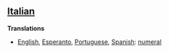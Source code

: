 ==[[Italian]]==

'''Translations'''

*[[English]], [[Esperanto]], [[Portuguese]], [[Spanish]]: [[numeral]]